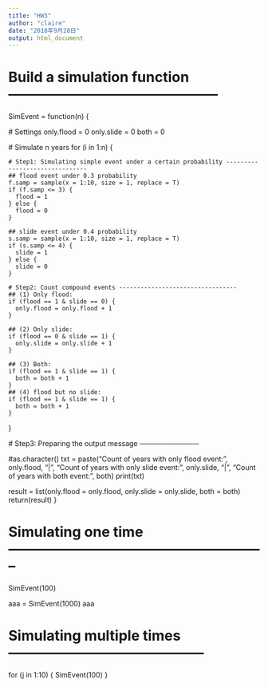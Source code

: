 ```yaml
---
title: "HW3"
author: "claire"
date: "2018年9月28日"
output: html_document
---
```

# Build a simulation function ---------------------------------------------

SimEvent = function(n) {
  
  # Settings
  only.flood = 0
  only.slide = 0
  both = 0
  
  # Simulate n years
  for (i in 1:n) {
    
    # Step1: Simulating simple event under a certain probability -------------------------------
    ## flood event under 0.3 probability
    f.samp = sample(x = 1:10, size = 1, replace = T)
    if (f.samp <= 3) {
      flood = 1
    } else {
      flood = 0
    }
    
    ## slide event under 0.4 probability
    s.samp = sample(x = 1:10, size = 1, replace = T)
    if (s.samp <= 4) {
      slide = 1
    } else {
      slide = 0
    }
    
    # Step2: Count compound events ---------------------------------
    ## (1) Only flood: 
    if (flood == 1 & slide == 0) {
      only.flood = only.flood + 1
    }
    
    ## (2) Only slide:
    if (flood == 0 & slide == 1) {
      only.slide = only.slide + 1
    }
    
    ## (3) Both: 
    if (flood == 1 & slide == 1) {
      both = both + 1
    }
    ## (4) flood but no slide: 
    if (flood == 1 & slide == 1) {
      both = both + 1
    }
    
  }
  
  # Step3: Preparing the output message --------------------------
  
  #as.character()
  txt = paste("Count of years with only flood event:", only.flood, "|", 
              "Count of years with only slide event:", only.slide, "|", 
              "Count of years with both event:", both)
  print(txt)
  
  result = list(only.flood = only.flood, 
                only.slide = only.slide, 
                both = both)
  return(result)
}


# Simulating one time --------------------------------------------------------

SimEvent(100)

aaa = SimEvent(1000)
aaa


# Simulating multiple times ------------------------------------------

for (j in 1:10) {
  SimEvent(100)
}


